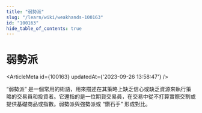 ```yaml
---
title: "弱勢派"
slug: "/learn/wiki/weakhands-100163"
id: "100163"
hide_table_of_contents: true
---
```



# 弱勢派

<ArticleMeta id={100163} updatedAt={'2023-09-26 13:58:47'} />
<div className='border-solid border-b border-t-0 my-4 border-[var(--ifm-color-gray-300)]' />

“弱勢派” 是一個常用的術語，用來描述在其策略上缺乏信心或缺乏資源來執行策略的交易員和投資者。它還指的是一位期貨交易員，在交易中從不打算實際交割或提供基礎商品或指數。弱勢派與強勢派或 “鑽石手” 形成對比。

